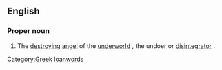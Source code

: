 ==English==

===Proper noun===
{{wikipedia}}
{{en-proper noun}}

# The [[destroying]] [[angel]] of the [[underworld]] , the undoer or [[disintegrator]] . 

[[Category:Greek loanwords]]